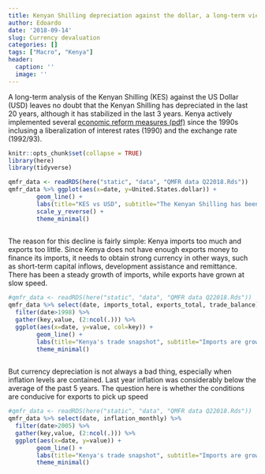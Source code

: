 ```yaml
---
title: Kenyan Shilling depreciation against the dollar, a long-term view
author: Edoardo
date: '2018-09-14'
slug: Currency devaluation
categories: []
tags: ["Macro", "Kenya"]
header:
  caption: ''
  image: ''
---
```


A long-term analysis of the Kenyan Shilling (KES) against the US Dollar (USD) leaves no doubt that the Kenyan Shilling has depreciated in the last 20 years, although it has stabilized in the last 3 years.  Kenya actively implemented several [economic reform measures (pdf)](https://aercafrica.org/wp-content/uploads/2018/07/rp109.pdf) since the 1990s inclusing a liberalization of interest rates (1990) and the exchange rate (1992/93).  

```r
knitr::opts_chunk$set(collapse = TRUE)
library(here)
library(tidyverse)
```


```r
qmfr_data <- readRDS(here("static", "data", "QMFR data Q22018.Rds"))
qmfr_data %>% ggplot(aes(x=date, y=United.States.dollar)) +
        geom_line() +
        labs(title="KES vs USD", subtitle="The Kenyan Shilling has been decreasing in value, why?", y="KES per 1 USD" ) +
        scale_y_reverse() +
        theme_minimal()
        
```

The reason for this decline is fairly simple: Kenya imports too much and exports too little. Since Kenya does not have enough exports money to finance its imports, it needs to obtain strong currency in other ways, such as short-term capital inflows, development assistance and remittance. There has been a steady growth of imports, while exports have grown at slow speed.

```r
#qmfr_data <- readRDS(here("static", "data", "QMFR data Q22018.Rds"))
qmfr_data %>% select(date, imports_total, exports_total, trade_balance) %>%
  filter(date>1998) %>%
  gather(key,value, (2:ncol(.))) %>%
  ggplot(aes(x=date, y=value, col=key)) +
        geom_line() +
        labs(title="Kenya's trade snapshot", subtitle="Imports are growing, exports are stagnant", y="KES bil", caption="Market prices" )  +
        theme_minimal()
        
```

But currency depreciation is not always a bad thing, especially when inflation levels are contained. Last year inflation was considerably below the average of the past 5 years. The question here is whether the conditions are conducive for exports to pick up speed

```r
#qmfr_data <- readRDS(here("static", "data", "QMFR data Q22018.Rds"))
qmfr_data %>% select(date, inflation_monthly) %>%
  filter(date>2005) %>%
  gather(key,value, (2:ncol(.))) %>%
  ggplot(aes(x=date, y=value)) +
        geom_line() +
        labs(title="Kenya's trade snapshot", subtitle="Imports are growing, exports are stagnant", y="%", caption="Market prices" )  +
        theme_minimal()
        
```

